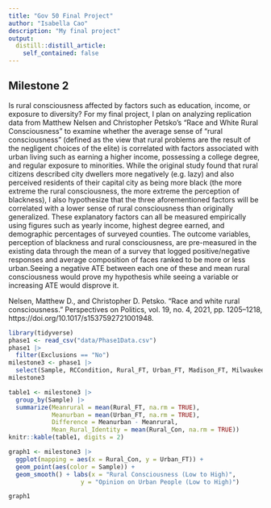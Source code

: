 ```yaml
---
title: "Gov 50 Final Project"
author: "Isabella Cao"
description: "My final project"
output:
  distill::distill_article:
    self_contained: false
---
```




## Milestone 2
Is rural consciousness affected by factors such as education, income, or exposure to diversity? For my final project, I plan on analyzing replication data from Matthew Nelsen and Christopher Petsko’s “Race and White Rural Consciousness” to examine whether the average sense of “rural consciousness” (defined as the view that rural problems are the result of the negligent choices of the elite) is correlated with factors associated with urban living such as earning a higher income, possessing a college degree, and regular exposure to minorities. While the original study found that rural citizens described city dwellers more negatively (e.g. lazy) and also perceived residents of their capital city as being more black (the more extreme the rural consciousness, the more extreme the perception of blackness), I also hypothesize that the three aforementioned factors will be correlated with a lower sense of rural consciousness than originally generalized. These explanatory factors can all be measured empirically using figures such as yearly income, highest degree earned, and demographic percentages of surveyed counties. The outcome variables, perception of blackness and rural consciousness, are pre-measured in the existing data through the mean of a survey that logged positive/negative responses and average composition of faces ranked to be more or less urban.Seeing a negative ATE between each one of these and mean rural consciousness would prove my hypothesis while seeing a variable or increasing ATE would disprove it. 

Nelsen, Matthew D., and Christopher D. Petsko. “Race and white rural consciousness.” Perspectives on Politics, vol. 19, no. 4, 2021, pp. 1205–1218, https://doi.org/10.1017/s1537592721001948. 

```r
library(tidyverse)
phase1 <- read_csv("data/Phase1Data.csv")
phase1 |>
  filter(Exclusions == "No")
milestone3 <- phase1 |>
  select(Sample, RCCondition, Rural_FT, Urban_FT, Madison_FT, Milwaukee_FT, Rural_Con)
milestone3
```


```r
table1 <- milestone3 |>
  group_by(Sample) |>
  summarize(Meanrural = mean(Rural_FT, na.rm = TRUE),
            Meanurban = mean(Urban_FT, na.rm = TRUE),
            Difference = Meanurban - Meanrural,
            Mean_Rural_Identity = mean(Rural_Con, na.rm = TRUE))
knitr::kable(table1, digits = 2)
```


```r
graph1 <- milestone3 |>
  ggplot(mapping = aes(x = Rural_Con, y = Urban_FT)) + 
  geom_point(aes(color = Sample)) + 
  geom_smooth() + labs(x = "Rural Consciousness (Low to High)", 
                    y = "Opinion on Urban People (Low to High)")

graph1

```